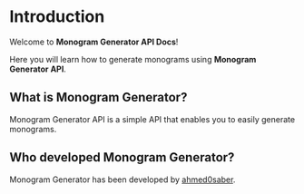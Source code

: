 # Introduction
 
Welcome to **Monogram Generator API Docs**!

Here you will learn how to generate monograms using **Monogram Generator API**.

## What is Monogram Generator?

Monogram Generator API is a simple API that enables you to easily generate monograms.

## Who developed Monogram Generator?

Monogram Generator has been developed by [ahmed0saber](https://ahmed0saber-links-tree.onrender.com/).
